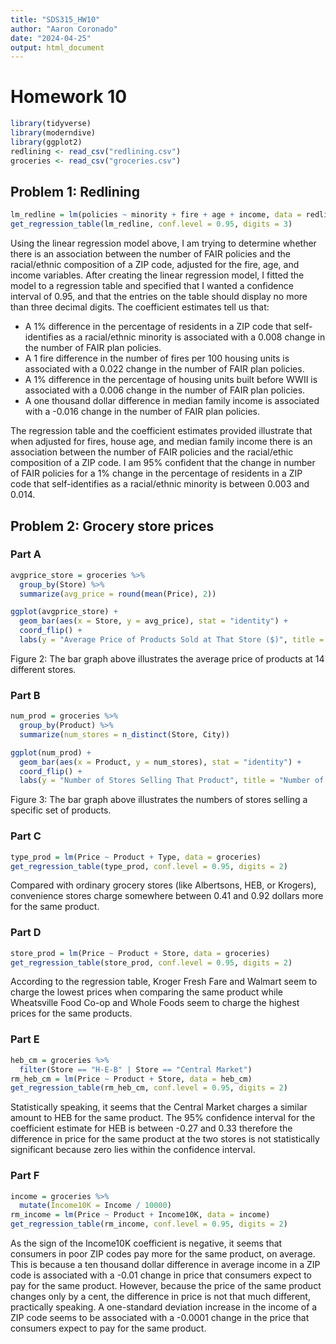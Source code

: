---
title: "SDS315_HW10"
author: "Aaron Coronado"
date: "2024-04-25"
output: html_document
---

# **Homework 10**

```{r Setup, message = FALSE, warning = FALSE, echo = FALSE}
library(tidyverse)
library(moderndive)
library(ggplot2)
redlining <- read_csv("redlining.csv")
groceries <- read_csv("groceries.csv")
```

## **Problem 1: Redlining**

```{r Problem 1, message = FALSE, warning = FALSE, echo = FALSE}
lm_redline = lm(policies ~ minority + fire + age + income, data = redlining)
get_regression_table(lm_redline, conf.level = 0.95, digits = 3)
```

Using the linear regression model above, I am trying to determine whether there is an association between the number of FAIR policies and the racial/ethnic composition of a ZIP code, adjusted for the fire, age, and income variables. After creating the linear regression model, I fitted the model to a regression table and specified that I wanted a confidence interval of 0.95, and that the entries on the table should display no more than three decimal digits. The coefficient estimates tell us that:\

* A 1% difference in the percentage of residents in a ZIP code that self-identifies as a racial/ethnic minority is associated with a 0.008 change in the number of FAIR plan policies.
* A 1 fire difference in the number of fires per 100 housing units is associated with a 0.022 change in the number of FAIR plan policies.
* A 1% difference in the percentage of housing units built before WWII is associated with a 0.006 change in the number of FAIR plan policies.
* A one thousand dollar difference in median family income is associated with a -0.016 change in the number of FAIR plan policies.

The regression table and the coefficient estimates provided illustrate that when adjusted for fires, house age, and median family income there is an association between the number of FAIR policies and the racial/ethic composition of a ZIP code. I am 95% confident that the change in number of FAIR policies for a 1% change in the percentage of residents in a ZIP code that self-identifies as a racial/ethnic minority is between 0.003 and 0.014.

## **Problem 2: Grocery store prices**

### **Part A**

```{r Part A, message = FALSE, warning = FALSE, echo = FALSE}
avgprice_store = groceries %>%
  group_by(Store) %>%
  summarize(avg_price = round(mean(Price), 2))

ggplot(avgprice_store) +
  geom_bar(aes(x = Store, y = avg_price), stat = "identity") +
  coord_flip() +
  labs(y = "Average Price of Products Sold at That Store ($)", title = "Average Price of Products Across Different Stores")
```

Figure 2: The bar graph above illustrates the average price of products at 14 different stores.

### **Part B**

```{r Part B, message = FALSE, warning = FALSE, echo = FALSE, fig.height = 8}
num_prod = groceries %>%
  group_by(Product) %>%
  summarize(num_stores = n_distinct(Store, City))

ggplot(num_prod) +
  geom_bar(aes(x = Product, y = num_stores), stat = "identity") + 
  coord_flip() +
  labs(y = "Number of Stores Selling That Product", title = "Number of Stores Selling Specific Products")
```

Figure 3: The bar graph above illustrates the numbers of stores selling a specific set of products.

### **Part C**

```{r Part C, message = FALSE, warning = FALSE, echo = FALSE}
type_prod = lm(Price ~ Product + Type, data = groceries)
get_regression_table(type_prod, conf.level = 0.95, digits = 2)
```

Compared with ordinary grocery stores (like Albertsons, HEB, or Krogers), convenience stores charge somewhere between 0.41 and 0.92 dollars more for the same product.

### **Part D**

```{r Part D, message = FALSE, warning = FALSE, echo = FALSE}
store_prod = lm(Price ~ Product + Store, data = groceries)
get_regression_table(store_prod, conf.level = 0.95, digits = 2)
```

According to the regression table, Kroger Fresh Fare and Walmart seem to charge the lowest prices when comparing the same product while Wheatsville Food Co-op and Whole Foods seem to charge the highest prices for the same products.

### **Part E**

```{r Part E, message = FALSE, warning = FALSE, echo = FALSE}
heb_cm = groceries %>%
  filter(Store == "H-E-B" | Store == "Central Market")
rm_heb_cm = lm(Price ~ Product + Store, data = heb_cm)
get_regression_table(rm_heb_cm, conf.level = 0.95, digits = 2)
```

Statistically speaking, it seems that the Central Market charges a similar amount to HEB for the same product. The 95% confidence interval for the coefficient estimate for HEB is between -0.27 and 0.33 therefore the difference in price for the same product at the two stores is not statistically significant because zero lies within the confidence interval.

### **Part F**

```{r Part F, message = FALSE, warning = FALSE, echo = FALSE}
income = groceries %>%
  mutate(Income10K = Income / 10000)
rm_income = lm(Price ~ Product + Income10K, data = income)
get_regression_table(rm_income, conf.level = 0.95, digits = 2)
```

As the sign of the Income10K coefficient is negative, it seems that consumers in poor ZIP codes pay more for the same product, on average. This is because a ten thousand dollar difference in average income in a ZIP code is associated with a -0.01 change in price that consumers expect to pay for the same product. However, because the price of the same product changes only by a cent, the difference in price is not that much different, practically speaking.
A one-standard deviation increase in the income of a ZIP code seems to be associated with a -0.0001 change in the price that consumers expect to pay for the same product.